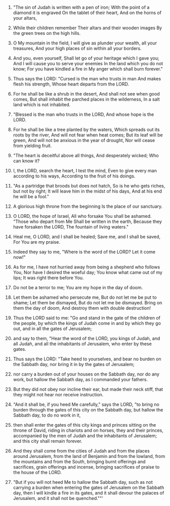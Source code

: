 
1. "The sin of Judah is written with a pen of iron; With the point of a diamond it is engraved On the tablet of their heart, And on the horns of your altars,

2. While their children remember Their altars and their wooden images By the green trees on the high hills.

3. O My mountain in the field, I will give as plunder your wealth, all your treasures, And your high places of sin within all your borders.

4. And you, even yourself, Shall let go of your heritage which I gave you; And I will cause you to serve your enemies In the land which you do not know; For you have kindled a fire in My anger which shall burn forever."

5. Thus says the LORD: "Cursed is the man who trusts in man And makes flesh his strength, Whose heart departs from the LORD.

6. For he shall be like a shrub in the desert, And shall not see when good comes, But shall inhabit the parched places in the wilderness, In a salt land which is not inhabited.

7. "Blessed is the man who trusts in the LORD, And whose hope is the LORD.

8. For he shall be like a tree planted by the waters, Which spreads out its roots by the river, And will not fear when heat comes; But its leaf will be green, And will not be anxious in the year of drought, Nor will cease from yielding fruit.

9. "The heart is deceitful above all things, And desperately wicked; Who can know it?

10. I, the LORD, search the heart, I test the mind, Even to give every man according to his ways, According to the fruit of his doings.

11. "As a partridge that broods but does not hatch, So is he who gets riches, but not by right; It will leave him in the midst of his days, And at his end he will be a fool."

12. A glorious high throne from the beginning Is the place of our sanctuary.

13. O LORD, the hope of Israel, All who forsake You shall be ashamed. "Those who depart from Me Shall be written in the earth, Because they have forsaken the LORD, The fountain of living waters."

14. Heal me, O LORD, and I shall be healed; Save me, and I shall be saved, For You are my praise.

15. Indeed they say to me, "Where is the word of the LORD? Let it come now!"

16. As for me, I have not hurried away from being a shepherd who follows You, Nor have I desired the woeful day; You know what came out of my lips; It was right there before You.

17. Do not be a terror to me; You are my hope in the day of doom.

18. Let them be ashamed who persecute me, But do not let me be put to shame; Let them be dismayed, But do not let me be dismayed. Bring on them the day of doom, And destroy them with double destruction!

19. Thus the LORD said to me: "Go and stand in the gate of the children of the people, by which the kings of Judah come in and by which they go out, and in all the gates of Jerusalem;

20. and say to them, "Hear the word of the LORD, you kings of Judah, and all Judah, and all the inhabitants of Jerusalem, who enter by these gates.

21. Thus says the LORD: "Take heed to yourselves, and bear no burden on the Sabbath day, nor bring it in by the gates of Jerusalem;

22. nor carry a burden out of your houses on the Sabbath day, nor do any work, but hallow the Sabbath day, as I commanded your fathers.

23. But they did not obey nor incline their ear, but made their neck stiff, that they might not hear nor receive instruction.

24. "And it shall be, if you heed Me carefully," says the LORD, "to bring no burden through the gates of this city on the Sabbath day, but hallow the Sabbath day, to do no work in it,

25. then shall enter the gates of this city kings and princes sitting on the throne of David, riding in chariots and on horses, they and their princes, accompanied by the men of Judah and the inhabitants of Jerusalem; and this city shall remain forever.

26. And they shall come from the cities of Judah and from the places around Jerusalem, from the land of Benjamin and from the lowland, from the mountains and from the South, bringing burnt offerings and sacrifices, grain offerings and incense, bringing sacrifices of praise to the house of the LORD.

27. "But if you will not heed Me to hallow the Sabbath day, such as not carrying a burden when entering the gates of Jerusalem on the Sabbath day, then I will kindle a fire in its gates, and it shall devour the palaces of Jerusalem, and it shall not be quenched.""'


